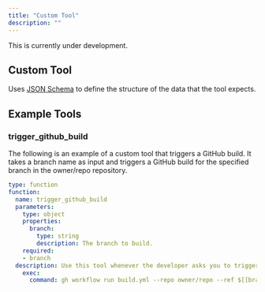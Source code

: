 ```yaml
---
title: "Custom Tool"
description: ""
---
```


<Warning>This is currently under development.</Warning>

## Custom Tool

Uses [JSON Schema](https://json-schema.org/) to define the structure of the data that the tool expects.

## Example Tools

### trigger_github_build

The following is an example of a custom tool that triggers a GitHub build. It takes a branch name as input
and triggers a GitHub build for the specified branch in the owner/repo repository.

```yaml
type: function
function:
  name: trigger_github_build
  parameters:
    type: object
    properties:
      branch:
        type: string
        description: The branch to build.
    required:
    - branch
  description: Use this tool whenever the developer asks you to trigger a github build.
    exec:
      command: gh workflow run build.yml --repo owner/repo --ref $[[branch]]
```
